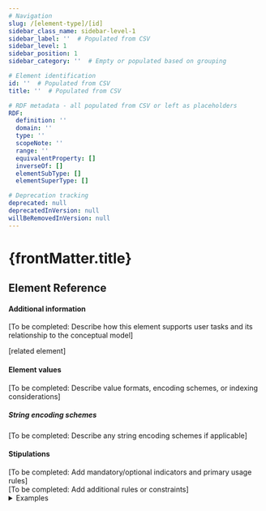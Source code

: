 ```yaml
---
# Navigation
slug: /[element-type]/[id]
sidebar_class_name: sidebar-level-1
sidebar_label: ''  # Populated from CSV
sidebar_level: 1
sidebar_position: 1
sidebar_category: ''  # Empty or populated based on grouping

# Element identification
id: ''  # Populated from CSV
title: ''  # Populated from CSV

# RDF metadata - all populated from CSV or left as placeholders
RDF:
  definition: ''
  domain: ''
  type: ''
  scopeNote: ''
  range: ''
  equivalentProperty: []
  inverseOf: []
  elementSubType: []
  elementSuperType: []

# Deprecation tracking
deprecated: null
deprecatedInVersion: null
willBeRemovedInVersion: null
---
```


# {frontMatter.title}

## Element Reference
<ElementReference frontMatter={frontMatter} />

#### Additional information

<div className="guid">
[To be completed: Describe how this element supports user tasks and its relationship to the conceptual model]
</div>

<SeeAlso><InLink href="/docs/[type]/[id]">[related element]</InLink></SeeAlso>

#### Element values

<div className="guid">
[To be completed: Describe value formats, encoding schemes, or indexing considerations]
</div>

##### String encoding schemes

<div className="guid">
[To be completed: Describe any string encoding schemes if applicable]
</div>

#### Stipulations

<div className="stip">
  [To be completed: Add mandatory/optional indicators and primary usage rules]
</div>

<div className="stip">
  [To be completed: Add additional rules or constraints]
  
  <details>
  <summary>Examples</summary>
  
  | Property | Value |
  |:---------|:------|
  | [element name] | "[example value]" |
  
  *[Full example: [description and context]]*
  </details>
</div>
